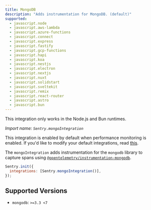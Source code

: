 ```yaml
---
title: MongoDB
description: "Adds instrumentation for MongoDB. (default)"
supported:
  - javascript.node
  - javascript.aws-lambda
  - javascript.azure-functions
  - javascript.connect
  - javascript.express
  - javascript.fastify
  - javascript.gcp-functions
  - javascript.hapi
  - javascript.koa
  - javascript.nestjs
  - javascript.electron
  - javascript.nextjs
  - javascript.nuxt
  - javascript.solidstart
  - javascript.sveltekit
  - javascript.remix
  - javascript.react-router
  - javascript.astro
  - javascript.bun
---
```


<Alert>

This integration only works in the Node.js and Bun runtimes.

</Alert>

_Import name: `Sentry.mongoIntegration`_

This integration is enabled by default when performance monitoring is enabled. If you'd like to modify your default integrations, read [this](./../#modifying-default-integrations).

The `mongoIntegration` adds instrumentation for the `mongodb` library to capture spans using [`@opentelemetry/instrumentation-mongodb`](https://www.npmjs.com/package/@opentelemetry/instrumentation-mongodb).

```JavaScript
Sentry.init({
  integrations: [Sentry.mongoIntegration()],
});
```

## Supported Versions

- `mongodb`: `>=3.3 <7`
